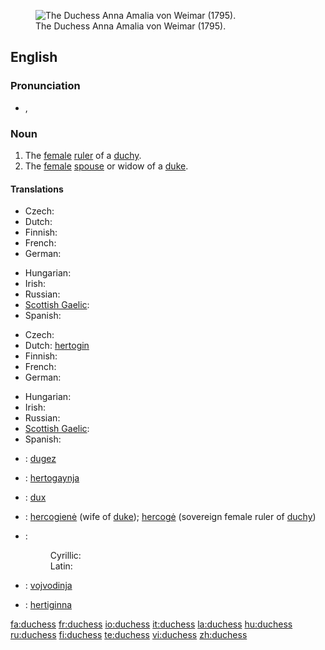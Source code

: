 [[Image:Anna Amalie.jpg|thumb|right|The Duchess Anna Amalia von Weimar (1795).]]
==English==

===Pronunciation===
* {{IPA|/ˈdʌ.tʃəs/}}, {{SAMPA|/"dV.tS@s/}}

===Noun===
{{en-noun|es}}

# The [[female]] [[ruler]] of a [[duchy]].
# The [[female]] [[spouse]] or widow of a [[duke]].

====Translations====
{{trans-top|female ruler of a duchy}}
* Czech: {{t-|cs|vévodkyně|f}}
* Dutch: {{t+|nl|hertogin|f}}
* Finnish: {{t-|fi|herttuatar}}
* French: {{t+|fr|duchesse|f}}
* German: {{t-|de|Herzogin|f}}
{{trans-mid}}
* Hungarian: {{t|hu|hercegnő}}
* Irish: {{t|ga|bandiúc|f|xs=Irish}}
* Russian: {{t|ru|герцогиня|f|tr=g'ercogín'a|sc=Cyrl}}
* [[Scottish Gaelic]]: {{t-|gd|ban-diùc|f|xs=Scottish Gaelic}}
* Spanish: {{t-|es|duquesa|f}}
{{trans-bottom}}

{{trans-top|female spouse or widow of a duke}}
* Czech: {{t-|cs|vévodkyně|f}}
* Dutch: [[hertogin]] {{f}}
* Finnish: {{t-|fi|herttuatar}}
* French: {{t+|fr|duchesse|f}}
* German: {{t-|de|Herzogin|f}}
{{trans-mid}}
* Hungarian: {{t+|hu|hercegné}}
* Irish: {{t|ga|bandiúc|f|xs=Irish}}
* Russian: {{t|ru|герцогиня|f|tr=g'ercogín'a|sc=Cyrl}}
* [[Scottish Gaelic]]: {{t-|gd|ban-diùc|f|xs=Scottish Gaelic}}
* Spanish: {{t-|es|duquesa|f}}
{{trans-bottom}}

{{checktrans-top}}
* {{ttbc|Breton}}: [[dugez]] {{f}}
* {{ttbc|Icelandic}}: [[hertogaynja]] {{f}}
* {{ttbc|Latin}}: [[dux]] {{f}}
* {{ttbc|Lithuanian}}: [[hercogienė]] {{f}} (wife of [[duke]]); [[hercogė]] {{f}} (sovereign female ruler of [[duchy]])
{{checktrans-mid}}
* {{ttbc|Serbian}}:
*: Cyrillic: {{t|sr|војвоткиња|f|sc=Cyrl}}
*: Latin: {{t|sr|vojvotkinja|f}}
* {{ttbc|Slovene}}: [[vojvodinja]] {{f}}
* {{ttbc|Swedish}}: [[hertiginna]] {{c}}
{{checktrans-bottom}}

[[fa:duchess]]
[[fr:duchess]]
[[io:duchess]]
[[it:duchess]]
[[la:duchess]]
[[hu:duchess]]
[[ru:duchess]]
[[fi:duchess]]
[[te:duchess]]
[[vi:duchess]]
[[zh:duchess]]